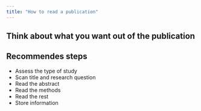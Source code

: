 ```yaml
---
title: "How to read a publication"
---
```



## Think about what you want out of the publication


## Recommendes steps
- Assess the type of study
- Scan title and research question
- Read the abstract 
- Read the methods
- Read the rest
- Store information


